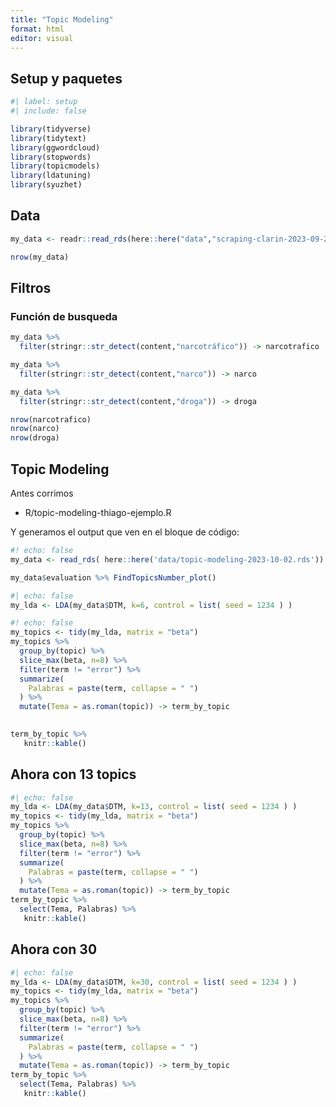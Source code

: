 ```yaml
---
title: "Topic Modeling"
format: html
editor: visual
---
```


## Setup y paquetes

```r
#| label: setup
#| include: false

library(tidyverse)
library(tidytext)
library(ggwordcloud)
library(stopwords)
library(topicmodels)
library(ldatuning)
library(syuzhet)

```

## Data

```r
my_data <- readr::read_rds(here::here("data","scraping-clarin-2023-09-25.rds"))
```

```r
nrow(my_data)
```

## Filtros

### Función de busqueda

```r
my_data %>% 
  filter(stringr::str_detect(content,"narcotráfico")) -> narcotrafico

my_data %>% 
  filter(stringr::str_detect(content,"narco")) -> narco

my_data %>% 
  filter(stringr::str_detect(content,"droga")) -> droga

```

```r
nrow(narcotrafico)
nrow(narco)
nrow(droga)
```

## Topic Modeling

Antes corrimos

-   R/topic-modeling-thiago-ejemplo.R

Y generamos el output que ven en el bloque de código:

```r
#! echo: false
my_data <- read_rds( here::here('data/topic-modeling-2023-10-02.rds'))

my_data$evaluation %>% FindTopicsNumber_plot()
```

```r
#| echo: false
my_lda <- LDA(my_data$DTM, k=6, control = list( seed = 1234 ) )
```

```r
#! echo: false
my_topics <- tidy(my_lda, matrix = "beta")
my_topics %>% 
  group_by(topic) %>% 
  slice_max(beta, n=8) %>% 
  filter(term != "error") %>% 
  summarize(
    Palabras = paste(term, collapse = " ")
  ) %>%
  mutate(Tema = as.roman(topic)) -> term_by_topic
 
```

```r
term_by_topic %>%  
   knitr::kable()
```

## Ahora con 13 topics

```r
#| echo: false
my_lda <- LDA(my_data$DTM, k=13, control = list( seed = 1234 ) )
my_topics <- tidy(my_lda, matrix = "beta")
my_topics %>% 
  group_by(topic) %>% 
  slice_max(beta, n=8) %>% 
  filter(term != "error") %>% 
  summarize(
    Palabras = paste(term, collapse = " ")
  ) %>%
  mutate(Tema = as.roman(topic)) -> term_by_topic
term_by_topic %>%
  select(Tema, Palabras) %>% 
   knitr::kable()

```

## Ahora con 30

```r
#| echo: false
my_lda <- LDA(my_data$DTM, k=30, control = list( seed = 1234 ) )
my_topics <- tidy(my_lda, matrix = "beta")
my_topics %>% 
  group_by(topic) %>% 
  slice_max(beta, n=8) %>% 
  filter(term != "error") %>% 
  summarize(
    Palabras = paste(term, collapse = " ")
  ) %>%
  mutate(Tema = as.roman(topic)) -> term_by_topic
term_by_topic %>%
  select(Tema, Palabras) %>% 
   knitr::kable()
```
